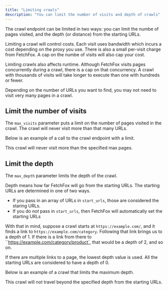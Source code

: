 ```yaml
---
title: "Limiting crawls"
description: "You can limit the number of visits and depth of crawls"
---
```



The crawl endpoint can be limited in two ways: you can limit the numbe of pages visited, and the depth (or distance) from the starting URLs.

Limiting a crawl will control costs. Each visit uses bandwidth which incurs a cost depending on the proxy you use. There is also a small per-visit charge from FetchFox. A cap on the numbe of visits will also cap your cost.

Limiting crawls also affects runtime. Although FetchFox visits pages concurrently during a crawl, there is a cap on that concurrency. A crawl with thousands of visits will take longer to execute than one with hundreds or fewer.

Depending on the number of URLs you want to find, you may not need to visit very many pages in a crawl.

## Limit the number of visits

The `max_visits` parameter puts a limit on the number of pages visited in the crawl. The crawl will never visit more than that many URLs.

Below is an example of a call to the crawl endpoint with a limit.

<BasicCrawlRequest />

This crawl will never visit more than the specified max pages.

## Limit the depth

The `max_depth` parameter limits the depth of the crawl.

Depth means how far FetchFox will go from the starting URLs. The starting URLs are determined in one of two ways. 

* If you pass in an array of URLs in `start_urls`, those are considered the staring URLs.
* If you do _not_ pass in `start_urls`, then FetchFox will automatically set the starting URLs

With that in mind, suppose a crawl starts at `https://example.com/`, and it finds a link to `https://example.com/category`. Following that link brings us to a depth of 1. If there is a link from there to ``https://example.com/category/product`, that would be a depth of 2, and so on.

If there are multiple links to a page, the lowest depth value is used. All the starting URLs are considered to have a depth of 0.

Below is an example of a crawl that limits the maximum depth.

<MaxDepthCrawlRequest />

This crawl will not travel beyond the specified depth from the starting URLs.